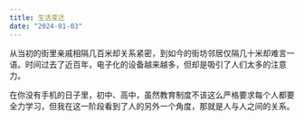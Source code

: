 ```yaml
---
title: 生活变迁
date: "2024-01-03"
---
```


从当初的街里亲戚相隔几百米却关系紧密，到如今的街坊邻居仅隔几十米却难言一语。时间过去了近百年，电子化的设备越来越多，但却是吸引了人们太多的注意力。

在你没有手机的日子里，初中、高中，虽然教育制度不该这么严格要求每个人都要全力学习，但我在这一阶段看到了人的另外一个角度，那就是人与人之间的关系。